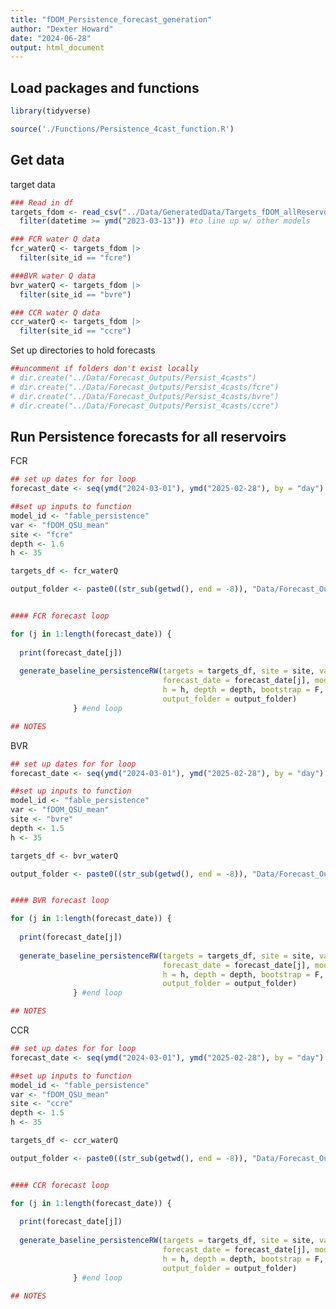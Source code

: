 ```yaml
---
title: "fDOM_Persistence_forecast_generation"
author: "Dexter Howard"
date: "2024-06-28"
output: html_document
---
```



## Load packages and functions 

```r
library(tidyverse)

source('./Functions/Persistence_4cast_function.R')

```


## Get data 

target data 
```r
### Read in df 
targets_fdom <- read_csv("../Data/GeneratedData/Targets_fDOM_allReservoirs.csv") |> 
  filter(datetime >= ymd("2023-03-13")) #to line up w/ other models

### FCR water Q data
fcr_waterQ <- targets_fdom |>
  filter(site_id == "fcre")

###BVR water Q data
bvr_waterQ <- targets_fdom |>
  filter(site_id == "bvre")

### CCR water Q data
ccr_waterQ <- targets_fdom |>
  filter(site_id == "ccre")

```


Set up directories to hold forecasts

```r
##uncomment if folders don't exist locally
# dir.create("../Data/Forecast_Outputs/Persist_4casts")
# dir.create("../Data/Forecast_Outputs/Persist_4casts/fcre")
# dir.create("../Data/Forecast_Outputs/Persist_4casts/bvre")
# dir.create("../Data/Forecast_Outputs/Persist_4casts/ccre")

```


## Run Persistence forecasts for all reservoirs

FCR
```r
## set up dates for for loop
forecast_date <- seq(ymd("2024-03-01"), ymd("2025-02-28"), by = "day")

##set up inputs to function
model_id <- "fable_persistence"
var <- "fDOM_QSU_mean"
site <- "fcre"
depth <- 1.6
h <- 35

targets_df <- fcr_waterQ

output_folder <- paste0((str_sub(getwd(), end = -8)), "Data/Forecast_Outputs/Persist_4casts/fcre/", model_id, "_", site, "_")


#### FCR forecast loop

for (j in 1:length(forecast_date)) {
  
  print(forecast_date[j]) 
  
  generate_baseline_persistenceRW(targets = targets_df, site = site, var = var, 
                                  forecast_date = forecast_date[j], model_id = model_id, 
                                  h = h, depth = depth, bootstrap = F, 
                                  output_folder = output_folder)
              } #end loop

## NOTES

```


BVR
```r
## set up dates for for loop
forecast_date <- seq(ymd("2024-03-01"), ymd("2025-02-28"), by = "day")

##set up inputs to function
model_id <- "fable_persistence"
var <- "fDOM_QSU_mean"
site <- "bvre"
depth <- 1.5
h <- 35

targets_df <- bvr_waterQ

output_folder <- paste0((str_sub(getwd(), end = -8)), "Data/Forecast_Outputs/Persist_4casts/bvre/", model_id, "_", site, "_")


#### BVR forecast loop

for (j in 1:length(forecast_date)) {
  
  print(forecast_date[j]) 
  
  generate_baseline_persistenceRW(targets = targets_df, site = site, var = var, 
                                  forecast_date = forecast_date[j], model_id = model_id, 
                                  h = h, depth = depth, bootstrap = F, 
                                  output_folder = output_folder)
              } #end loop

## NOTES

```



CCR
```r
## set up dates for for loop
forecast_date <- seq(ymd("2024-03-01"), ymd("2025-02-28"), by = "day")

##set up inputs to function
model_id <- "fable_persistence"
var <- "fDOM_QSU_mean"
site <- "ccre"
depth <- 1.5
h <- 35

targets_df <- ccr_waterQ

output_folder <- paste0((str_sub(getwd(), end = -8)), "Data/Forecast_Outputs/Persist_4casts/ccre/", model_id, "_", site, "_")


#### CCR forecast loop

for (j in 1:length(forecast_date)) {
  
  print(forecast_date[j]) 
  
  generate_baseline_persistenceRW(targets = targets_df, site = site, var = var, 
                                  forecast_date = forecast_date[j], model_id = model_id, 
                                  h = h, depth = depth, bootstrap = F, 
                                  output_folder = output_folder)
              } #end loop

## NOTES

```



